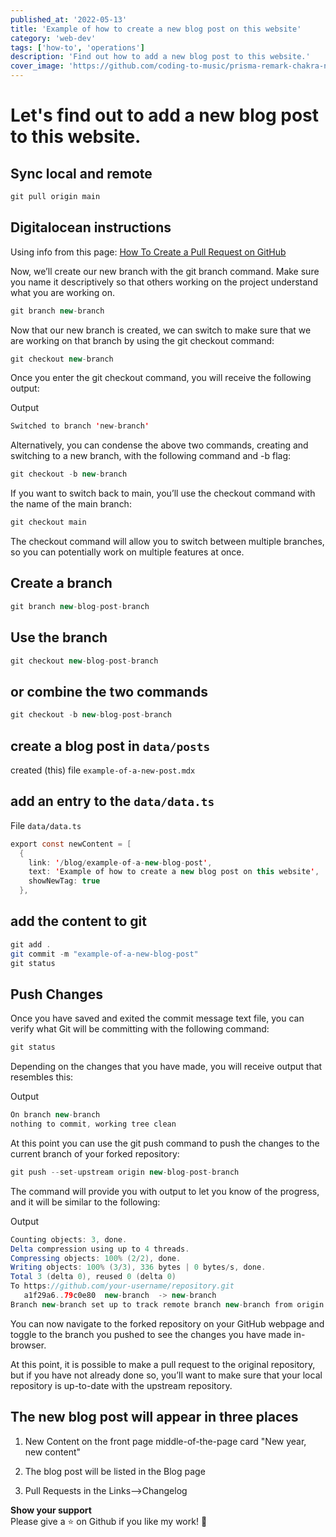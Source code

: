```yaml
---
published_at: '2022-05-13'
title: 'Example of how to create a new blog post on this website'
category: 'web-dev'
tags: ['how-to', 'operations']
description: 'Find out how to add a new blog post to this website.'
cover_image: 'https://github.com/coding-to-music/prisma-remark-chakra-next/blob/main/public/assets/images/posts/create-new-post/digitalocean_intro-to-cloud.jpg?raw=true'
---
```


# Let's find out to add a new blog post to this website.

## Sync local and remote

```java
git pull origin main
```

## Digitalocean instructions

Using info from this page: [How To Create a Pull Request on GitHub](https://www.digitalocean.com/community/tutorials/how-to-create-a-pull-request-on-github)

Now, we’ll create our new branch with the git branch command. Make sure you name it descriptively so that others working on the project understand what you are working on.

```java
git branch new-branch
```

Now that our new branch is created, we can switch to make sure that we are working on that branch by using the git checkout command:

```java
git checkout new-branch
```

Once you enter the git checkout command, you will receive the following output:

Output

```java
Switched to branch 'new-branch'
```

Alternatively, you can condense the above two commands, creating and switching to a new branch, with the following command and -b flag:

```java
git checkout -b new-branch
```

If you want to switch back to main, you’ll use the checkout command with the name of the main branch:

```java
git checkout main
```

The checkout command will allow you to switch between multiple branches, so you can potentially work on multiple features at once.

## Create a branch

```java
git branch new-blog-post-branch
```

## Use the branch

```java
git checkout new-blog-post-branch
```

## or combine the two commands

```java
git checkout -b new-blog-post-branch
```

## create a blog post in `data/posts`

created (this) file `example-of-a-new-post.mdx`

## add an entry to the `data/data.ts`

File `data/data.ts`

```java
export const newContent = [
  {
    link: '/blog/example-of-a-new-blog-post',
    text: 'Example of how to create a new blog post on this website',
    showNewTag: true
  },
```

## add the content to git

```java
git add .
git commit -m "example-of-a-new-blog-post"
git status
```

## Push Changes

Once you have saved and exited the commit message text file, you can verify what Git will be committing with the following command:

```java
git status
```

Depending on the changes that you have made, you will receive output that resembles this:

Output

```java
On branch new-branch
nothing to commit, working tree clean
```

At this point you can use the git push command to push the changes to the current branch of your forked repository:

```java
git push --set-upstream origin new-blog-post-branch
```

The command will provide you with output to let you know of the progress, and it will be similar to the following:

Output

```java
Counting objects: 3, done.
Delta compression using up to 4 threads.
Compressing objects: 100% (2/2), done.
Writing objects: 100% (3/3), 336 bytes | 0 bytes/s, done.
Total 3 (delta 0), reused 0 (delta 0)
To https://github.com/your-username/repository.git
   a1f29a6..79c0e80  new-branch  -> new-branch
Branch new-branch set up to track remote branch new-branch from origin.
```

You can now navigate to the forked repository on your GitHub webpage and toggle to the branch you pushed to see the changes you have made in-browser.

At this point, it is possible to make a pull request to the original repository, but if you have not already done so, you’ll want to make sure that your local repository is up-to-date with the upstream repository.

## The new blog post will appear in three places

1. New Content on the front page middle-of-the-page card "New year, new content"

2. The blog post will be listed in the Blog page

3. Pull Requests in the Links-->Changelog

**Show your support** <br />
Please give a ⭐️ on Github if you like my work! 🙏
